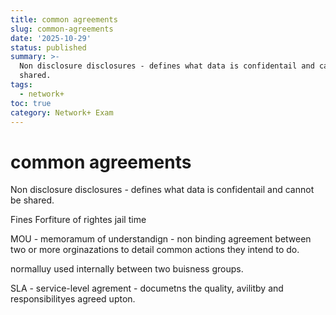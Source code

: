 ```yaml
---
title: common agreements
slug: common-agreements
date: '2025-10-29'
status: published
summary: >-
  Non disclosure disclosures - defines what data is confidentail and cannot be
  shared.
tags:
  - network+
toc: true
category: Network+ Exam
---
```


# common agreements

Non disclosure disclosures - defines what data is confidentail and cannot be shared. 

Fines Forfiture of rightes jail time 

MOU - memoramum of understandign - non binding agreement between two or more orginazations to detail common actions they intend to do. 

normalluy used internally between two buisness groups. 

SLA - service-level agrement - documetns the quality, avilitby and responsibilityes agreed upton.
